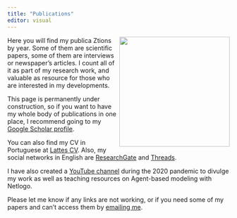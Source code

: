 ```yaml
---
title: "Publications"
editor: visual
---
```


![](images/publications.jpeg){style="float: right;" fig-alt="Generated with AI ∙ September 21, 2024 at 2:49 PM." fig-align="right" width="250"}


Here you will find my publica
Ztions by year. Some of them are scientific papers, some of them are interviews or newspaper's articles. I count all of it as part of my research work, and valuable as resource for those who are interested in my developments.

This page is permanently under construction, so if you want to have my whole body of publications in one place, I recommend going to my [Google Scholar profile](https://scholar.google.com/citations?user=QlE8JOoAAAAJ&hl=en&authuser=1).

You can also find my CV in Portuguese at [Lattes CV](http://lattes.cnpq.br/8108200264338612){target="_blank"}. Also, my social networks in English are [ResearchGate](https://www.researchgate.net/profile/Eric_Fernandes_De_Mello_Araujo){target="_blank"} and [Threads](https://www.threads.net/@eric.araujo.phd?hl=en){target="_blank"}. 

I have also created a [YouTube channel](https://www.youtube.com/EricAra%C3%BAjo){target="_blank"} during the 2020 pandemic to divulge my work as well as teaching resources on Agent-based modeling with Netlogo.

Please let me know if any links are not working, or if you need some of my papers and can't access them by [emailing me](mailto:eric.araujo@calvin.edu).